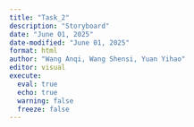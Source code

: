 ```yaml
---
title: "Task_2"
description: "Storyboard"
date: "June 01, 2025"
date-modified: "June 01, 2025"
format: html
author: "Wang Anqi, Wang Shensi, Yuan Yihao"
editor: visual
execute: 
  eval: true
  echo: true
  warning: false
  freeze: false
---
```

